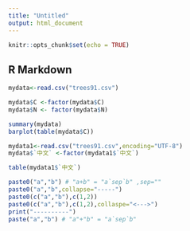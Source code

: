 ```yaml
---
title: "Untitled"
output: html_document
---
```


```r
knitr::opts_chunk$set(echo = TRUE)
```

## R Markdown

```r
mydata<-read.csv("trees91.csv")

mydata$C <-factor(mydata$C)
mydata$N <- factor(mydata$N)

summary(mydata)
barplot(table(mydata$C))
```


```r
mydata1<-read.csv("trees91.csv",encoding="UTF-8")
mydata$`中文` <-factor(mydata1$`中文`)

table(mydata1$`中文`)
```
```r
paste0("a","b") # "a+b" = "a`sep`b" ,sep=""
paste0("a","b",collapse="-----")
paste0(c("a","b"),c(1,2))
paste0(c("a","b"),c(1,2),collaspe="<--->")
print("----------")
paste("a","b") # "a"+"b" = "a`sep`b"
```

